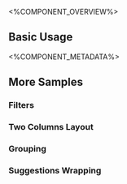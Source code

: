 
<%COMPONENT_OVERVIEW%>

## Basic Usage
<Basic />

<%COMPONENT_METADATA%>

## More Samples

### Filters
<Filters />

### Two Columns Layout
<TwoColumnsLayout />

### Grouping
<Grouping />

### Suggestions Wrapping
<SuggestionsWrapping />